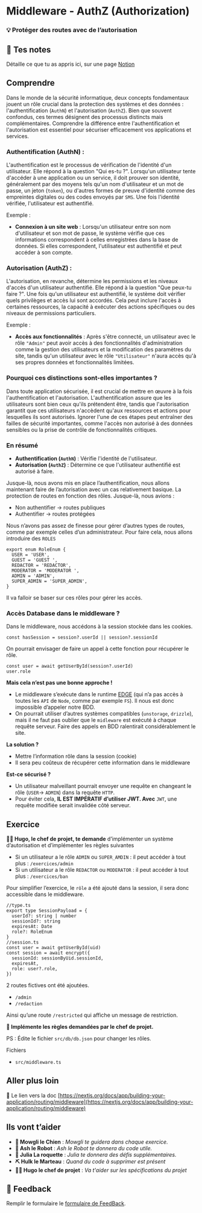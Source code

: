 # Middleware - AuthZ (Authorization)

### 💡 Protéger des routes avec de l’autorisation

## 📝 Tes notes

Détaille ce que tu as appris ici, sur une page [Notion](https://go.mikecodeur.com/course-notes-template)

## Comprendre

Dans le monde de la sécurité informatique, deux concepts fondamentaux jouent un rôle crucial dans la protection des systèmes et des données : l'authentification (`AuthN`) et l'autorisation (`AuthZ`). Bien que souvent confondus, ces termes désignent des processus distincts mais complémentaires. Comprendre la différence entre l'authentification et l'autorisation est essentiel pour sécuriser efficacement vos applications et services.

### **Authentification (AuthN)** :

L'authentification est le processus de vérification de l'identité d'un utilisateur. Elle répond à la question "Qui es-tu ?". Lorsqu'un utilisateur tente d'accéder à une application ou un service, il doit prouver son identité, généralement par des moyens tels qu'un nom d'utilisateur et un mot de passe, un jeton (`token`), ou d'autres formes de preuve d'identité comme des empreintes digitales ou des codes envoyés par `SMS`. Une fois l'identité vérifiée, l'utilisateur est authentifié.

Exemple :

- **Connexion à un site web** : Lorsqu'un utilisateur entre son nom d'utilisateur et son mot de passe, le système vérifie que ces informations correspondent à celles enregistrées dans la base de données. Si elles correspondent, l'utilisateur est authentifié et peut accéder à son compte.

### **Autorisation (AuthZ)** :

L'autorisation, en revanche, détermine les permissions et les niveaux d'accès d'un utilisateur authentifié. Elle répond à la question "Que peux-tu faire ?". Une fois qu'un utilisateur est authentifié, le système doit vérifier quels privilèges et accès lui sont accordés. Cela peut inclure l'accès à certaines ressources, la capacité à exécuter des actions spécifiques ou des niveaux de permissions particuliers.

Exemple :

- **Accès aux fonctionnalités** : Après s'être connecté, un utilisateur avec le rôle `"Admin"` peut avoir accès à des fonctionnalités d'administration comme la gestion des utilisateurs et la modification des paramètres du site, tandis qu'un utilisateur avec le rôle `"Utilisateur"` n'aura accès qu'à ses propres données et fonctionnalités limitées.

### Pourquoi ces distinctions sont-elles importantes ?

Dans toute application sécurisée, il est crucial de mettre en œuvre à la fois l'authentification et l'autorisation. L'authentification assure que les utilisateurs sont bien ceux qu'ils prétendent être, tandis que l'autorisation garantit que ces utilisateurs n'accèdent qu'aux ressources et actions pour lesquelles ils sont autorisés. Ignorer l'une de ces étapes peut entraîner des failles de sécurité importantes, comme l'accès non autorisé à des données sensibles ou la prise de contrôle de fonctionnalités critiques.

### En résumé

- **Authentification (`AuthN`)** : Vérifie l'identité de l'utilisateur.
- **Autorisation (`AuthZ`)** : Détermine ce que l'utilisateur authentifié est autorisé à faire.

Jusque-là, nous avons mis en place l’authentification, nous allons maintenant faire de l’autorisation avec un cas relativement basique. La protection de routes en fonction des rôles. Jusque-là, nous avions :

- Non authentifier → routes publiques
- Authentifier → routes protégées

Nous n’avons pas assez de finesse pour gérer d’autres types de routes, comme par exemple celles d’un administrateur. Pour faire cela, nous allons introduire des `ROLES`

```tsx
export enum RoleEnum {
  USER = 'USER',
  GUEST = 'GUEST ',
  REDACTOR = 'REDACTOR',
  MODERATOR = 'MODERATOR ',
  ADMIN = 'ADMIN',
  SUPER_ADMIN = 'SUPER_ADMIN',
}
```

Il va falloir se baser sur ces rôles pour gérer les accès.

### Accès Database dans le middleware ?

Dans le middleware, nous accédons à la session stockée dans les cookies.

```tsx
const hasSession = session?.userId || session?.sessionId
```

On pourrait envisager de faire un appel à cette fonction pour récupérer le rôle.

```tsx
const user = await getUserById(session?.userId)
user.role
```

**Mais cela n’est pas une bonne approche !**

- Le middleware s’exécute dans le runtime [EDGE](https://vercel.com/docs/functions/runtimes/edge-runtime) (qui n’a pas accès à toutes les `API` de `Node`, comme par exemple `FS`). Il nous est donc impossible d’appeler notre BDD.
- On pourrait utiliser d’autres systèmes compatibles (`unstorage`, `drizzle`), mais il ne faut pas oublier que le `midleware` est exécuté à chaque requête serveur. Faire des appels en BDD ralentirait considérablement le site.

**La solution ?**

- Mettre l’information rôle dans la session (cookie)
- Il sera peu coûteux de récupérer cette information dans le middleware

**Est-ce sécurisé ?**

- Un utilisateur malveillant pourrait envoyer une requête en changeant le rôle (`USER`→ `ADMIN`) dans la requête `HTTP`.
- Pour éviter cela, **IL EST IMPÉRATIF d’utiliser JWT. Avec** `JWT`, une requête modifiée serait invalidée côté serveur.

## Exercice

**👨‍✈️ Hugo, le chef de projet, te demande** d’implémenter un système d’autorisation et d’implémenter les règles suivantes

- Si un utilisateur a le rôle `ADMIN` ou `SUPER_AMDIN` : il peut accéder à tout plus : `/exercices/admin`
- Si un utilisateur a le rôle `REDACTOR` ou `MODERATOR` : il peut accéder à tout plus : `/exercices/ban`

Pour simplifier l’exercice, le `rôle` a été ajouté dans la session, il sera donc accessible dans le middleware.

```tsx
//type.ts
export type SessionPayload = {
  userId?: string | number
  sessionId?: string
  expiresAt: Date
  role?: RoleEnum
}
//session.ts
const user = await getUserById(uid)
const session = await encrypt({
  sessionId: sessionByUid.sessionId,
  expiresAt,
  role: user?.role,
})
```

2 routes fictives ont été ajoutées.

- `/admin`
- `/redaction`

Ainsi qu’une route `/restricted` qui affiche un message de restriction.

**🐶 Implémente les règles demandées par le chef de projet.**

PS : Édite le fichier `src/db/db.json` pour changer les rôles.

Fichiers

- `src/middleware.ts`

## Aller plus loin

📑 Le lien vers la doc [https://nextjs.org/docs/app/building-your-application/routing/middleware](https://nextjs.org/docs/app/building-your-application/routing/middleware)

## Ils vont t’aider

- **🐶 Mowgli le Chien** : _Mowgli te guidera dans chaque exercice._
- **🤖 Ash le Robot** : _Ash le Robot te donnera du code utile._
- **🚀 Julia La roquette** : _Julia te donnera des défis supplémentaires._
- **⛏️ Hulk le Marteau** : _Quand du code à supprimer est présent_
- **👨‍✈️ Hugo le chef de projet** : _Va t'aider sur les spécifications du projet_

## 🐜 Feedback

Remplir le formulaire le [formulaire de FeedBack](https://go.mikecodeur.com/cours-next-avis?entry.1912869708=Next%20PRO&entry.1430994900=05.Next%20Auth&entry.533578441=11%20Middleware%20-%20Authorization).
